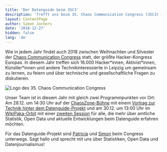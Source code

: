 ```yaml
---
title: 'Der Datenguide beim 35C3'
description: 'Trefft uns beim 35. Chaos Communication Congress (35C3) in Leipzig'
layout: ContentPage
author: Simon Jockers
date: '2018-12-27'
hidden: false
lang: 'de'
---
```


Wie in jedem Jahr findet auch 2018 zwischen Weihnachten und Silvester der [Chaos Communication Congress](https://events.ccc.de/congress/2018/) statt, der größte Hacker-Kongress Europas. In diesem Jahr treffen sich 16.000 Hacker\*innen, Aktivist\*innen, Künstler\*innen und andere Technikinteressierte in Leipzig um gemeinsam zu lernen, zu feiern und über technische und gesellschaftliche Fragen zu diskutieren.

![Logo des 35. Chaos Communication Congress](./35c3.jpg)

Unser Team ist in diesem Jahr mit gleich zwei Programmpunkten vor Ort: Am 28.12. um 14:30 Uhr auf der [ChaosZone-Bühne](https://35c3.c3nav.de/l/chaoszone-stage/) mit einem [Vortrag zur Technik hinter dem Datenguide-Projekt](https://cfp.chaoszone.cz/35c3/talk/QX9NBX/) und am 30.12. um 13:00 Uhr im [WikiPaka-Orbit](https://35c3.c3nav.de/l/wikipaka-dining/details/) mit einer [zweiten Session](https://cfp.verschwoerhaus.de/35c3/talk/RGU9XL/) für alle, die mehr über amtliche Statistik, Open Data und aktuelle Entwicklungen beim Datenguide erfahren möchten.

Für das Datenguide-Projekt sind [Patricia](https://twitter.com/pen1710) und [Simon](https://twitter.com/sjockers) beim Congress unterwegs. Sagt hallo und sprecht mit uns über Statistiken, Open Data und Datenjournalismus!
